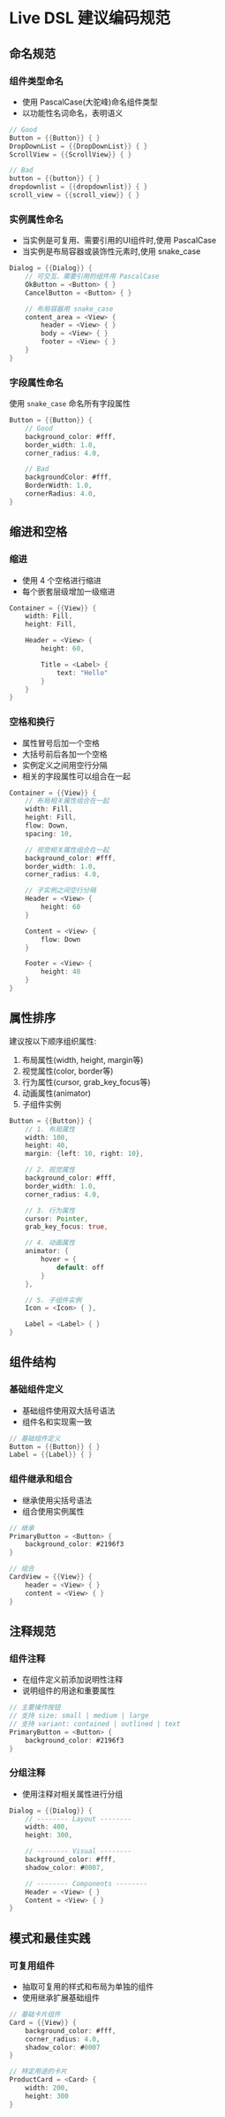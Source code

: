 # Live DSL 建议编码规范

## 命名规范

### 组件类型命名

- 使用 PascalCase(大驼峰)命名组件类型
- 以功能性名词命名，表明语义

```rust
// Good
Button = {{Button}} { }
DropDownList = {{DropDownList}} { }
ScrollView = {{ScrollView}} { }

// Bad
button = {{button}} { }
dropdownlist = {{dropdownlist}} { }
scroll_view = {{scroll_view}} { }
```
### 实例属性命名

- 当实例是可复用、需要引用的UI组件时,使用 PascalCase
- 当实例是布局容器或装饰性元素时,使用 snake_case

```rust
Dialog = {{Dialog}} {
    // 可交互、需要引用的组件用 PascalCase
    OkButton = <Button> { }
    CancelButton = <Button> { }

    // 布局容器用 snake_case
    content_area = <View> {
        header = <View> { }
        body = <View> { }
        footer = <View> { }
    }
}
```
### 字段属性命名

使用 `snake_case` 命名所有字段属性

```rust
Button = {{Button}} {
    // Good
    background_color: #fff,
    border_width: 1.0,
    corner_radius: 4.0,

    // Bad
    backgroundColor: #fff,
    BorderWidth: 1.0,
    cornerRadius: 4.0,
}
```

## 缩进和空格

### 缩进

- 使用 4 个空格进行缩进
- 每个嵌套层级增加一级缩进

```rust
Container = {{View}} {
    width: Fill,
    height: Fill,

    Header = <View> {
        height: 60,

        Title = <Label> {
            text: "Hello"
        }
    }
}
```

### 空格和换行

- 属性冒号后加一个空格
- 大括号前后各加一个空格
- 实例定义之间用空行分隔
- 相关的字段属性可以组合在一起

```rust
Container = {{View}} {
    // 布局相关属性组合在一起
    width: Fill,
    height: Fill,
    flow: Down,
    spacing: 10,

    // 视觉相关属性组合在一起
    background_color: #fff,
    border_width: 1.0,
    corner_radius: 4.0,

    // 子实例之间空行分隔
    Header = <View> {
        height: 60
    }

    Content = <View> {
        flow: Down
    }

    Footer = <View> {
        height: 40
    }
}
```


## 属性排序

建议按以下顺序组织属性:

1. 布局属性(width, height, margin等)
2. 视觉属性(color, border等)
3. 行为属性(cursor, grab_key_focus等)
4. 动画属性(animator)
5. 子组件实例

```rust
Button = {{Button}} {
    // 1. 布局属性
    width: 100,
    height: 40,
    margin: {left: 10, right: 10},

    // 2. 视觉属性
    background_color: #fff,
    border_width: 1.0,
    corner_radius: 4.0,

    // 3. 行为属性
    cursor: Pointer,
    grab_key_focus: true,

    // 4. 动画属性
    animator: {
        hover = {
            default: off
        }
    },

    // 5. 子组件实例
    Icon = <Icon> { },

    Label = <Label> { }
}
```

## 组件结构

### 基础组件定义

- 基础组件使用双大括号语法
- 组件名和实现需一致

```rust
// 基础组件定义
Button = {{Button}} { }
Label = {{Label}} { }
```

### 组件继承和组合

- 继承使用尖括号语法
- 组合使用实例属性

```rust
// 继承
PrimaryButton = <Button> {
    background_color: #2196f3
}

// 组合
CardView = {{View}} {
    header = <View> { }
    content = <View> { }
}
```

## 注释规范

### 组件注释

- 在组件定义前添加说明性注释
- 说明组件的用途和重要属性

```rust
// 主要操作按钮
// 支持 size: small | medium | large
// 支持 variant: contained | outlined | text
PrimaryButton = <Button> {
    background_color: #2196f3
}
```
### 分组注释

- 使用注释对相关属性进行分组

```rust
Dialog = {{Dialog}} {
    // -------- Layout --------
    width: 400,
    height: 300,

    // -------- Visual --------
    background_color: #fff,
    shadow_color: #0007,

    // -------- Components --------
    Header = <View> { }
    Content = <View> { }
}
```

## 模式和最佳实践

### 可复用组件

- 抽取可复用的样式和布局为单独的组件
- 使用继承扩展基础组件

```rust
// 基础卡片组件
Card = {{View}} {
    background_color: #fff,
    corner_radius: 4.0,
    shadow_color: #0007
}

// 特定用途的卡片
ProductCard = <Card> {
    width: 200,
    height: 300
}
```
